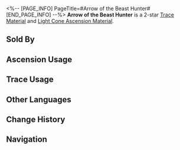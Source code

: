 <%-- [PAGE_INFO]
PageTitle=#Arrow of the Beast Hunter#
[END_PAGE_INFO] --%>
{{Item Infobox
|id          = 110121
|image       = Item Arrow of the Beast Hunter.png{{subst:void|<!--$UPLOAD:<<SpriteOutput/ItemFigures/110121.png>-<Item Arrow of the Beast Hunter.png>-<Item Icons>>-->}}
|type        = Trace Material
|type2       = Light Cone Ascension Material
|invCategory = Upgrade Materials
|rarity      = 2
|effect      = 
|description = An arrowhead forged with Frost Steel by the craftsmen of Xianzhou. Used to level up Traces slightly for {{Color|h|Hunt}} characters.
|source1     = [[Calyx (Outlying Snow Plains)]]
|source2     = [[Embers Exchange]]
|source3     = [[Omni-Synthesizer]] &mdash; Material Exchange
}}
{{Description|A gift that parents give to their children who've successfully hunted their first prey at their coming of age ceremony. It is a blessing that their life would be as successful and true as an arrow heading towards its mark.<br /><br />''"May the arrow on your waist and the sword in your sheath stay true and always find its target."''}}
'''Arrow of the Beast Hunter''' is a 2-star [[Trace Material]] and [[Light Cone Ascension Material]].

==Sold By==
{{Shop Availability}}

==Ascension Usage==
{{Ascension Usage}}

==Trace Usage==
{{Trace Usage}}

==Other Languages==
{{Other Languages
|en   = Arrow of the Beast Hunter
|zhs  = 猎兽之矢
|zht  = 獵獸之矢
|ja   = 狩獣の矢
|ko   = 짐승 사냥용 화살
|es   = Flecha del cazabestias
|fr   = Flèche du chasseur de bêtes
|ru   = Стрела охотника
|th   = Arrow of the Beast Hunter
|vi   = Mũi Tên Săn Thú
|de   = Pfeil des Bestienjägers
|id   = Arrow of the Beast Hunter
|pt   = Flecha de Caça-Feras
}}

==Change History==
{{Change History|1.0}}

==Navigation==
{{Upgrade Material Navbox}}